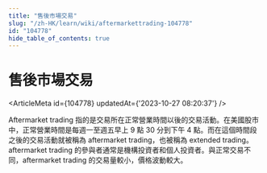 ```yaml
---
title: "售後市場交易"
slug: "/zh-HK/learn/wiki/aftermarkettrading-104778"
id: "104778"
hide_table_of_contents: true
---
```



# 售後市場交易

<ArticleMeta id={104778} updatedAt={'2023-10-27 08:20:37'} />
<div className='border-solid border-b border-t-0 my-4 border-[var(--ifm-color-gray-300)]' />

Aftermarket trading 指的是交易所在正常營業時間以後的交易活動。在美國股市中，正常營業時間是每週一至週五早上 9 點 30 分到下午 4 點。而在這個時間段之後的交易活動就被稱為 aftermarket trading，也被稱為 extended trading。aftermarket trading 的參與者通常是機構投資者和個人投資者。與正常交易不同，aftermarket trading 的交易量較小，價格波動較大。
